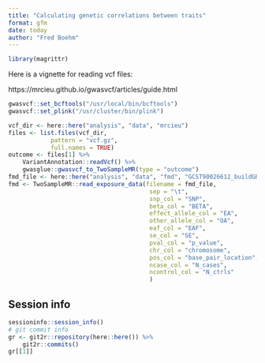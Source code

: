 ```yaml
---
title: "Calculating genetic correlations between traits"
format: gfm
date: today
author: "Fred Boehm"
---
```


```r
library(magrittr)
```

Here is a vignette for reading vcf files:

https://mrcieu.github.io/gwasvcf/articles/guide.html


```r
gwasvcf::set_bcftools("/usr/local/bin/bcftools")
gwasvcf::set_plink("/usr/cluster/bin/plink")
```

```r
vcf_dir <- here::here("analysis", "data", "mrcieu")
files <- list.files(vcf_dir, 
            pattern = "vcf.gz", 
            full.names = TRUE)
outcome <- files[1] %>%
    VariantAnnotation::readVcf() %>%
    gwasglue::gwasvcf_to_TwoSampleMR(type = "outcome")
fmd_file <- here::here("analysis", "data", "fmd", "GCST90026612_buildGRCh37.tsv")
fmd <- TwoSampleMR::read_exposure_data(filename = fmd_file,
                                        sep = "\t",
                                        snp_col = "SNP",
                                        beta_col = "BETA",
                                        effect_allele_col = "EA",
                                        other_allele_col = "OA",
                                        eaf_col = "EAF",
                                        se_col = "SE",
                                        pval_col = "p_value",
                                        chr_col = "chromosome",
                                        pos_col = "base_pair_location",
                                        ncase_col = "N_cases",
                                        ncontrol_col = "N_ctrls"
                                        )


```





## Session info

```r
sessioninfo::session_info()
# git commit info
gr <- git2r::repository(here::here()) %>%
    git2r::commits()
gr[[1]] 
```

